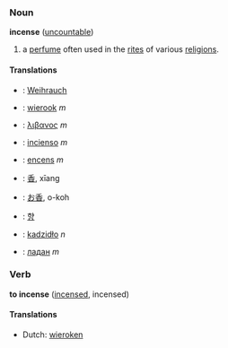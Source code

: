 ===Noun===
'''incense''' ([[uncountable]])

# a [[perfume]] often used in the [[rite]]s of various [[religion]]s.

====Translations====
*{{de}}: [[Weihrauch]]
*{{nl}}: [[wierook]] ''m''
*{{el}}: [[λιβανος]] ''m''
*{{es}}: [[incienso]] ''m''
*{{fr}}: [[encens]] ''m''
*{{zh}}: [[香]], xīang
*{{ja}}: [[お香]], o-koh
*{{ko}}: [[향]]
*{{pl}}: [[kadzidło]] ''n''
*{{ru}}: [[ладан]] ''m''

===Verb===
'''to incense''' ([[incensed]], incensed)

====Translations====
*Dutch: [[wieroken]]